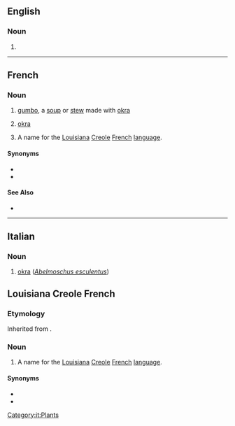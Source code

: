 ==English==

===Noun===
{{en-noun|~}}

# {{alternative form of|gumbo|lang=en}}

{{Webster 1913}}

----

==French==
{{wikipedia|gumbo}}

===Noun===
{{fr-noun|m}}

# {{lb|fr|Louisiana French|}} [[gumbo]], a [[soup]] or [[stew]] made with [[okra]]
# {{lb|fr|Louisiana French|}} [[okra]]
# {{lb|fr|Louisiana French}} A name for the [[Louisiana]] [[Creole]] [[French]] [[language]].

====Synonyms====
* {{l|fr|courez-venez}}
* {{l|fr|français cassé}}

====See Also====
* {{l|fr|gombo filé}}

----

==Italian==

===Noun===
{{it-noun|m}}

# [[okra]] (''[[Abelmoschus esculentus]]'')

[[Category:it:Plants]]

==Louisiana Creole French==
{{wikipedia|Louisiana Creole French}}

===Etymology===
Inherited from {{inh|lou|fr|gombo}}.

===Noun===
{{head|lou|noun}}

# A name for the [[Louisiana]] [[Creole]] [[French]] [[language]].

====Synonyms====
* {{l|fr|kouri-vini}}
* {{l|lou|fransé kasé}}